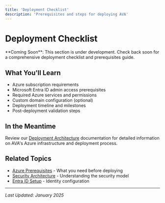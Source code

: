 ```yaml
---
title: 'Deployment Checklist'
description: 'Prerequisites and steps for deploying AVA'
---
```


# Deployment Checklist

<Info>
  **Coming Soon**: This section is under development. Check back soon for a comprehensive deployment checklist and prerequisites guide.
</Info>

## What You'll Learn

- Azure subscription requirements
- Microsoft Entra ID admin access prerequisites
- Required Azure services and permissions
- Custom domain configuration (optional)
- Deployment timeline and milestones
- Post-deployment validation steps

## In the Meantime

Review our [Deployment Architecture](/deployment/architecture) documentation for detailed information on AVA's Azure infrastructure and deployment process.

## Related Topics

- [Azure Prerequisites](/deployment/architecture#deployment-process) - What you need before deploying
- [Security Architecture](/deployment/security) - Understanding the security model
- [Entra ID Setup](/admin-guide/entra-id-setup) - Identity configuration

---

*Last Updated: January 2025*
